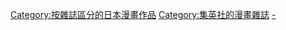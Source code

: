 [[Category:按雜誌區分的日本漫畫作品|Category:按雜誌區分的日本漫畫作品]]
[[Category:集英社的漫畫雜誌|Category:集英社的漫畫雜誌]]
[[Category:週刊少年Jump|-]]